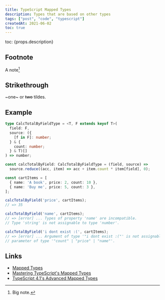 ```yaml
---
title: TypeScript Mapped Types
description: Types that are based on other types
tags: ["post", "code", "typescript"]
createdAt: 2021-06-02
toc: true
---
```



<Chart />

toc: {props.description}

## Footnote

A note[^1]

[^1]: Big note.

## Strikethrough

~one~ or ~~two~~ tildes.

## Example

```ts
type CalcTotalByFieldType = <T, F extends keyof T>(
  field: F,
  source: ({
    [f in F]: number;
  } & {
    count: number;
  } & T)[]
) => number;

const calcTotalByField: CalcTotalByFieldType = (field, source) =>
  source.reduce((acc, item) => acc + item.count * item[field], 0);

const cartItems = [
  { name: 'A book', price: 2, count: 10 },
  { name: 'Buy me', price: 5, count: 3 },
];

calcTotalByField('price', cartItems);
// => 35

calcTotalByField('name', cartItems);
// => [error] ... Types of property 'name' are incompatible.
// Type 'string' is not assignable to type 'number'.

calcTotalByField('i dont exist :(', cartItems);
// => [error] ... Argument of type '"i dont exist :("' is not assignable to
// parameter of type '"count" | "price" | "name"'.
```

## Links

- [Mapped Types](https://www.typescriptlang.org/docs/handbook/2/mapped-types.html)
- [Mastering TypeScript's Mapped Types](https://betterprogramming.pub/mastering-typescripts-mapped-types-5fa5700385eb)
- [TypeScript 4.1's Advanced Mapped Types](https://betterprogramming.pub/typescript-4-1s-advanced-mapped-types-eba9a2ba7a9)

